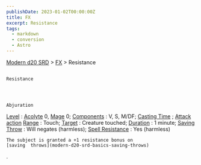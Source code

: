 ```yaml
---
publishDate: 2023-01-02T00:00:00Z
title: FX
excerpt: Resistance
tags:
  - markdown
  - conversion
  - Astro
---
```


[Modern d20 SRD](/#modernD20) > [FX](modern-d20-srd-fx-index) > Resistance

##

    Resistance




    Abjuration

[Level](modern-d20-srd-fx-level)
:
[Acolyte](modern-d20-srd-classes-advanced-acolyte)
0,
[Mage](modern-d20-srd-classes-advanced-mage)
0;
[Components](modern-d20-srd-fx-components)
: V, S, M/DF;
[Casting Time](modern-d20-srd-fx-casting-time)
;
[Attack action](modern-d20-srd-combat-attack-actions)
[Range](modern-d20-srd-fx-range)
: Touch;
[Target](modern-d20-srd-fx-target)
: Creature touched;
[Duration](modern-d20-srd-fx-duration)
: 1 minute;
[Saving Throw](modern-d20-srd-basics-saving-throws)
: Will negates (harmless);
[Spell Resistance](modern-d20-srd-special-abilities-spell-resistance)
: Yes (harmless)

    The subject is granted a +1 resistance bonus on
    [saving  throws](modern-d20-srd-basics-saving-throws)
.
